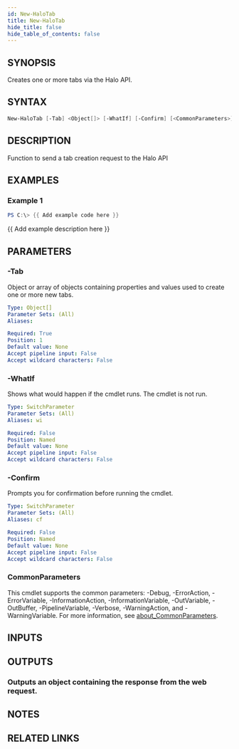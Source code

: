 ```yaml
---
id: New-HaloTab
title: New-HaloTab
hide_title: false
hide_table_of_contents: false
---
```


## SYNOPSIS

Creates one or more tabs via the Halo API.

## SYNTAX

```powershell
New-HaloTab [-Tab] <Object[]> [-WhatIf] [-Confirm] [<CommonParameters>]
```

## DESCRIPTION

Function to send a tab creation request to the Halo API

## EXAMPLES

### Example 1

```powershell
PS C:\> {{ Add example code here }}
```

{{ Add example description here }}

## PARAMETERS

### -Tab

Object or array of objects containing properties and values used to create one or more new tabs.

```yaml
Type: Object[]
Parameter Sets: (All)
Aliases:

Required: True
Position: 1
Default value: None
Accept pipeline input: False
Accept wildcard characters: False
```

### -WhatIf

Shows what would happen if the cmdlet runs.
The cmdlet is not run.

```yaml
Type: SwitchParameter
Parameter Sets: (All)
Aliases: wi

Required: False
Position: Named
Default value: None
Accept pipeline input: False
Accept wildcard characters: False
```

### -Confirm

Prompts you for confirmation before running the cmdlet.

```yaml
Type: SwitchParameter
Parameter Sets: (All)
Aliases: cf

Required: False
Position: Named
Default value: None
Accept pipeline input: False
Accept wildcard characters: False
```

### CommonParameters

This cmdlet supports the common parameters: -Debug, -ErrorAction, -ErrorVariable, -InformationAction, -InformationVariable, -OutVariable, -OutBuffer, -PipelineVariable, -Verbose, -WarningAction, and -WarningVariable. For more information, see [about_CommonParameters](http://go.microsoft.com/fwlink/?LinkID=113216).

## INPUTS

## OUTPUTS

### Outputs an object containing the response from the web request.

## NOTES

## RELATED LINKS

